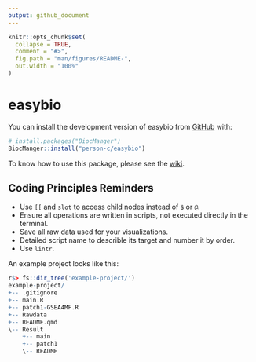 ```yaml
---
output: github_document
---
```


<!-- README.md is generated from README.Rmd. Please edit that file -->

```r
knitr::opts_chunk$set(
  collapse = TRUE,
  comment = "#>",
  fig.path = "man/figures/README-",
  out.width = "100%"
)
```

# easybio

<!-- badges: start -->
<!-- badges: end -->

You can install the development version of easybio from [GitHub](https://github.com/) with:

```r
# install.packages("BiocManger")
BiocManger::install("person-c/easybio")
```

To know how to use this package, please see the [wiki](https://github.com/snowGlint/easybio/wiki).

## Coding Principles Reminders

- Use `[[` and `slot` to access child nodes instead of `$` or `@`.
- Ensure all operations are written in scripts, not executed directly in the terminal.
- Save all raw data used for your visualizations.
- Detailed script name to describle its target and number it by order.
- Use `lintr`.

An example project looks like this:

```r
r$> fs::dir_tree('example-project/')
example-project/
+-- .gitignore
+-- main.R
+-- patch1-GSEA4MF.R
+-- Rawdata
+-- README.qmd
\-- Result
    +-- main
    +-- patch1
    \-- README
```
